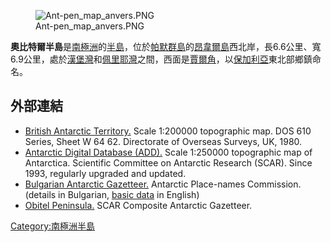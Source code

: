 [[Image:Ant-pen_map_anvers.PNG|thumb]]

{{coord|64|28|20|S|63|50|00|W|display=title}}

'''奧比特爾半島'''是[[南極洲|南極洲]]的[[半島|半島]]，位於[[帕默群島|帕默群島]]的[[昂韋爾島|昂韋爾島]]西北岸，長6.6公里、寬6.9公里，處於[[漢堡灣|漢堡灣]]和[[佩里耶灣|佩里耶灣]]之間，西面是[[賈爾角|賈爾角]]，以[[保加利亞|保加利亞]]東北部鄉鎮命名。

==外部連結==
* [http://data.aad.gov.au/aadc/mapcat/display_map.cfm?map_id=3217 British Antarctic Territory.] {{Wayback|url=http://data.aad.gov.au/aadc/mapcat/display_map.cfm?map_id=3217 |date=20131110123643 }}  Scale 1:200000 topographic map.  DOS 610 Series, Sheet W 64 62.  Directorate of Overseas Surveys, UK, 1980.
* [http://www.add.scar.org Antarctic Digital Database (ADD).] {{Wayback|url=http://www.add.scar.org/ |date=20170305000653 }} Scale 1:250000 topographic map of Antarctica. Scientific Committee on Antarctic Research (SCAR). Since 1993, regularly upgraded and updated.
* [http://apcbg.org/gazet-bg.doc Bulgarian Antarctic Gazetteer.] {{Wayback|url=http://apcbg.org/gazet-bg.doc |date=20160206203828 }} Antarctic Place-names Commission. (details in Bulgarian, [http://apcbg.org/gazet.htm basic data] {{Wayback|url=http://apcbg.org/gazet.htm |date=20160304071225 }} in English)
* [https://data.aad.gov.au/aadc/gaz/scar/display_name.cfm?gaz_id=137722 Obitel Peninsula.] {{Wayback|url=https://data.aad.gov.au/aadc/gaz/scar/display_name.cfm?gaz_id=137722 |date=20181002064659 }} SCAR Composite Antarctic Gazetteer.

{{Antarctica-geo-stub}}
[[Category:南極洲半島|Category:南極洲半島]]